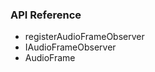 
<PlatformWrapper platform="flutter">

### API Reference

* <Link to = "{{global.API_REF_FLUTTER_ROOT_VOICE_SDK}}/class_imediaengine.html#api_imediaengine_registeraudioframeobserver">registerAudioFrameObserver</Link>

* <Link to = "{{global.API_REF_FLUTTER_ROOT_VOICE_SDK}}/class_iaudioframeobserver.html">IAudioFrameObserver</Link>

* <Link to = "{{global.API_REF_FLUTTER_ROOT_VOICE_SDK}}/class_iaudioframeobserverbase.html#class_audioframe">AudioFrame</Link>

</PlatformWrapper>
